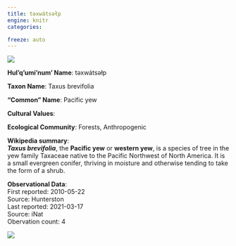 ```yaml
---
title: təxwátsəłp
engine: knitr
categories:

freeze: auto
---
```

![](https://inaturalist-open-data.s3.amazonaws.com/photos/99338130/medium.jpeg){fig-alt="təxwátsəłp - Pacific yew"}

**Hul'q'umi'num' Name**: təxwátsəłp



**Taxon Name**: Taxus brevifolia

**"Common" Name**: Pacific yew

**Cultural Values**:  

::: {layout-nrow=1 style="width:60%"}

:::

**Ecological Community**: Forests, Anthropogenic

**Wikipedia summary**:  
<i><b>Taxus brevifolia</b></i>, the <b>Pacific yew</b> or <b>western yew</b>, is a species of tree in the yew family Taxaceae native to the Pacific Northwest of North America. It is a small evergreen conifer, thriving in moisture and otherwise tending to take the form of a shrub.

**Observational Data**:   
First reported: 2010-05-22  
Source: Hunterston  
Last reported: 2021-03-17  
Source: iNat  
Obervation count: 4

![](community_dist.png)
